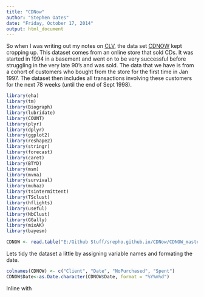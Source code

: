 ```yaml
---
title: "CDNow"
author: "Stephen Oates"
date: "Friday, October 17, 2014"
output: html_document
---
```


So when I was writing out my notes on [CLV](http://srepho.github.io/CLV/CLV), the data set [CDNOW](http://www.brucehardie.com/notes/026/notes_on_CDNOW_master.pdf) kept cropping up. This dataset comes from an online store that sold CDs. It was started in 1994 in a basement and went on to be very successful before struggling in the very late 90's and was sold. The data that we have is from a cohort of customers who bought from the store for the first time in Jan 1997. The dataset then includes all transactions involving these customers for the next 78 weeks (until the end of Sept 1998).

```r
library(eha)
library(tm)
library(Biograph)
library(lubridate)
library(COUNT)
library(plyr)
library(dplyr)
library(ggplot2)
library(reshape2)
library(stringr)
library(forecast)
library(caret)
library(BTYD)
library(msm)
library(mvna)
library(survival)
library(muhaz)
library(tsintermittent)
library(TSclust)
library(hflights)
library(useful)
library(NbClust)
library(GGally)
library(mixAK)
library(bayesm)
```



```r
CDNOW <- read.table("E:/Github Stuff/srepho.github.io/CDNow/CDNOW_master.txt", quote="\"")
```

Lets tidy the dataset a little by assigning variable names and formating the date.

```r
colnames(CDNOW) <- c("Client", "Date", "NoPurchased", "Spent")
CDNOW$Date<-as.Date.character(CDNOW$Date, format = "%Y%m%d")
```

Inline with 

